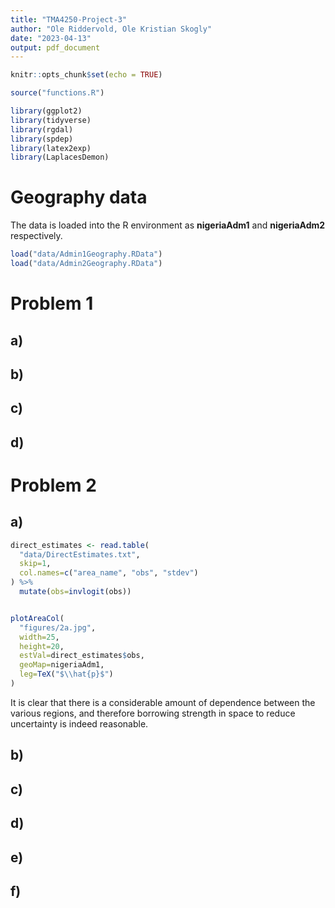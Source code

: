 ```yaml
---
title: "TMA4250-Project-3"
author: "Ole Riddervold, Ole Kristian Skogly"
date: "2023-04-13"
output: pdf_document
---
```


```r
knitr::opts_chunk$set(echo = TRUE)

source("functions.R")

library(ggplot2)
library(tidyverse)
library(rgdal)
library(spdep)
library(latex2exp)
library(LaplacesDemon)
```

# Geography data

The data is loaded into the R environment as **nigeriaAdm1** and **nigeriaAdm2** respectively.
```r
load("data/Admin1Geography.RData")
load("data/Admin2Geography.RData")
```


# Problem 1

## a)

## b)

## c)

## d)


# Problem 2

## a)

```r
direct_estimates <- read.table(
  "data/DirectEstimates.txt",
  skip=1,
  col.names=c("area_name", "obs", "stdev")
) %>%
  mutate(obs=invlogit(obs))


plotAreaCol(
  "figures/2a.jpg",
  width=25,
  height=20,
  estVal=direct_estimates$obs,
  geoMap=nigeriaAdm1,
  leg=TeX("$\\hat{p}$")
)
```
It is clear that there is a considerable amount of dependence between the various regions, and therefore borrowing strength in space to reduce uncertainty is indeed reasonable.


## b)

## c)

## d)

## e)

## f)
